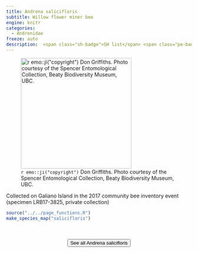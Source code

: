 ```yaml
---
title: Andrena salicifloris
subtitle: Willow flower miner bee
engine: knitr
categories:
  - Andrenidae
freeze: auto
description:  <span class="sh-badge">SH list</span> <span class="pe-badge">PM Evidence</span> <span class="gali-badge">Galiano</span>
---
```

![`r emo::ji("copyright")` Don Griffiths. Photo courtesy of the Spencer Entomological Collection, Beaty Biodiversity Museum, UBC.](https://www.zoology.ubc.ca/entomology/main/Hymenoptera/Andrenidae/Andrena%20salicifloris%20(3lateral).jpg){height=300}

Collected on Galiano Island in the 2017 community bee inventory event (specimen LRB17-3825, private collection)



```r
source("../../page_functions.R")
make_species_map("salicifloris")
```
<br><br>
<center>


<a href="https://www.zoology.ubc.ca/entomology/main/Hymenoptera/Andrenidae/Andrena%20salicifloris.php"><button type="button" class="btn btn-secondary">See all Andrena salicifloris <i class="fa-solid fa-arrow-up-right-from-square"></i> </button></a>
</center>
